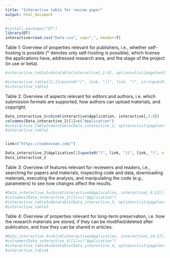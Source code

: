 ```yaml
---
title: "Interactive table for review paper"
output: html_document
---
```


```r
#install.packages("DT")
library(DT)
interactive=read.csv("Data.csv", sep=",", header=T)
```

Table 1: Overview of properties relevant for publishers, i.e., whether self-hosting is possible (* denotes only self-hosting is possible), which license the applications have, addressed research area, and the stage of the project (in use or beta).

```r
#interactive_table1=datatable(interactive[,1:4], options=list(pagelenth=15, lengthMenu = c(11, 20), targets = 15))

#interactive_table1[1,1]=paste0("[", link, "](", link, ")", stringsAsFactors=F)
#interactive_table1
```

Table 2: Overview of aspects relevant for editors and authors, i.e. which submission formats are supported, how authors can upload materials, and copyright.

```r
Data_interactive_2=cbind(interactive$Application, interactive[,5:8])
colnames(Data_interactive_2)[1]=c("Application")
#interactive_table2=datatable(Data_interactive_2, options=list(pagelenth=15, lengthMenu = c(11, 20), targets = 15))
#interactive_table2


link=("https://codeocean.com/")

Data_interactive_2$Application[1]=paste0("[", link, "](", link, ")", stringsAsFactors=F)
Data_interactive_2
```

Table 3: Overview of features relevant for reviewers and readers, i.e., searching for papers and materials, inspecting code and data, downloading materials, executing the analysis, and manipulating the code (e.g., parameters) to see how changes affect the results.

```r
#Data_interactive_3=cbind(interactive$Application, interactive[,9:13])
#colnames(Data_interactive_3)[1]=c("Application")
#interactive_table3=datatable(Data_interactive_3, options=list(pagelenth=15, lengthMenu = #c(11, 20), targets = 15))
#interactive_table3
```

Table 4: Overview of properties relevant for long-term preservation, i.e. how the research materials are stored, if they can be modified/deleted after publication, and how they can be shared in articles.

```r
#Data_interactive_4=cbind(interactive$Application, interactive[,14:17])
#colnames(Data_interactive_4)[1]=c("Application")
#interactive_table4=datatable(Data_interactive_4, options=list(pagelenth=15, lengthMenu = #c(11, 20), targets = 15))
#interactive_table4
```